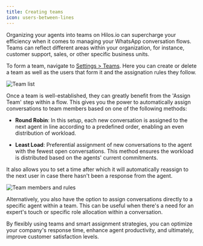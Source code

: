 ```yaml
---
title: Creating teams
icon: users-between-lines
---
```


Organizing your agents into teams on Hilos.io can supercharge your efficiency when it comes to managing your WhatsApp conversation flows. Teams can reflect different areas within your organization, for instance, customer support, sales, or other specific business units. 

To form a team, navigate to [Settings > Teams](https://app.hilos.io/config/team-list). Here you can create or delete a team as well as the users that form it and the assignation rules they follow.

![Team list](https://hilos-media.s3.us-east-2.amazonaws.com/mintlify/using-hilos/settings/teams/team-list.jpg)

Once a team is well-established, they can greatly benefit from the 'Assign Team' step within a flow. This gives you the power to automatically assign conversations to team members based on one of the following methods:

-  **Round Robin**: In this setup, each new conversation is assigned to the next agent in line according to a predefined order, enabling an even distribution of workload.

-  **Least Load**: Preferential assignment of new conversations to the agent with the fewest open conversations. This method ensures the workload is distributed based on the agents' current commitments.

It also allows you to set a time after which it will automatically reassign to the next user in case there hasn't been a response from the agent.

![Team members and rules](https://hilos-media.s3.us-east-2.amazonaws.com/mintlify/using-hilos/settings/teams/team-settings.jpg)

Alternatively, you also have the option to assign conversations directly to a specific agent within a team. This can be useful when there's a need for an expert's touch or specific role allocation within a conversation.

By flexibly using teams and smart assignment strategies, you can optimize your company's response time, enhance agent productivity, and ultimately, improve customer satisfaction levels.
